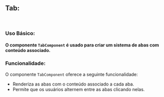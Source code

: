

<Meta of={TabStories} />

## Tab:

<br />

### Uso Básico:

#### O componente `TabComponent` é usado para criar um sistema de abas com conteúdo associado.


<Canvas />

<Controls/>


### Funcionalidade:

O componente `TabComponent` oferece a seguinte funcionalidade:

- Renderiza as abas com o conteúdo associado a cada aba.
- Permite que os usuários alternem entre as abas clicando nelas.


